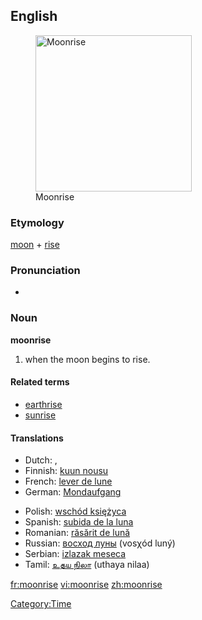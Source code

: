 ==English==
[[Image:Moonrise_on_Hobart_Bay_-_NOAA.jpg|thumb|right|250px|Moonrise]]

===Etymology===
[[moon]] + [[rise]]

===Pronunciation===
*{{audio|en-us-moonrise.ogg|Audio (US)}}

===Noun===
'''moonrise'''

# when the moon begins to rise.

{{wikipedia}}
====Related terms====
*[[earthrise]]
*[[sunrise]]

====Translations====
{{top}}
*Dutch: {{t|nl|maansopgang}}, {{t|nl|maansopkomst}}
*Finnish: [[kuun nousu]]
*French: [[lever de lune]] {{m}}
*German: [[Mondaufgang]] {{m}}
{{mid}}
*Polish: [[wschód księżyca]] {{m}}
*Spanish: [[subida de la luna]] {{f}}
*Romanian: [[răsărit de lună]] {{n}}
*Russian: [[восход луны]] (vosχód luný) {{m}}
*Serbian: [[izlazak meseca]]
*Tamil: [[உதய நிலா]] (uthaya nilaa)
{{bottom}}

[[Category:Time]]

[[fr:moonrise]]
[[vi:moonrise]]
[[zh:moonrise]]